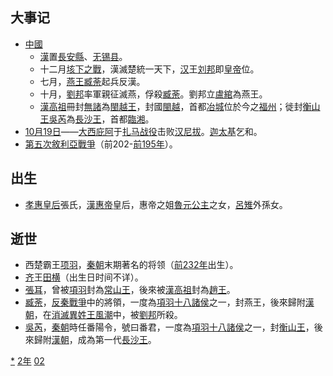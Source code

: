 {{yearTOC|-202|西汉[[汉高帝|汉高帝]]五年}}

== 大事记 ==
*[[中國歷史|中國]]
**[[西汉|漢]]置[[長安縣|長安縣]]、[[无锡县|无锡县]]。
**十二月[[垓下之戰|垓下之戰]]，漢滅楚統一天下，[[西汉|汉]]王[[刘邦|刘邦]]即[[皇帝|皇帝]]位。
**七月，[[燕王|燕王]][[臧荼|臧荼]]起兵反漢。
**十月，[[劉邦|劉邦]]率軍親征滅燕，俘殺[[臧荼|臧荼]]。劉邦立[[盧綰|盧綰]]為燕王。
**[[漢高祖|漢高祖]]冊封[[無諸|無諸]]為[[閩越王|閩越王]]，封國[[閩越|閩越]]，首都[[冶城|冶城]]位於今之[[福州|福州]]；徙封[[衡山王|衡山王]][[吳芮|吳芮]]為[[長沙王|長沙王]]，首都[[臨湘|臨湘]]。
*[[10月19日|10月19日]]——[[大西庇阿|大西庇阿]]于[[扎马战役|扎马战役]]击败[[汉尼拔|汉尼拔]]。[[迦太基|迦太基]]乞和。
*[[敘利亞戰爭|第五次敘利亞戰爭]]（前202-[[前195年|前195年]]）。

== 出生 ==
*[[孝惠皇后|孝惠皇后]]張氏，[[漢惠帝|漢惠帝]]皇后，惠帝之姐[[魯元公主|魯元公主]]之女，[[呂雉|呂雉]]外孫女。

== 逝世 ==
{{Wikisource year mention}}
*西楚霸王[[项羽|项羽]]，[[秦朝|秦朝]]末期著名的将领（[[前232年|前232年]]出生）。
*[[田齐|齐]]王[[田横|田横]]（出生日时间不详）。
*[[張耳|張耳]]，曾被[[項羽|項羽]]封為[[常山王|常山王]]，後來被[[漢高祖|漢高祖]]封為[[趙王|趙王]]。
*[[臧荼|臧荼]]，[[反秦戰爭|反秦戰爭]]中的將領，一度為[[項羽十八諸侯|項羽十八諸侯]]之一，封燕王，後來歸附[[漢朝|漢朝]]，在[[消滅異姓王風潮|消滅異姓王風潮]]中，被[[劉邦|劉邦]]所殺。
*[[吳芮|吳芮]]，[[秦朝|秦朝]]時任番陽令，號曰番君，一度為[[項羽十八諸侯|項羽十八諸侯]]之一，封[[衡山王|衡山王]]，後來歸附[[漢朝|漢朝]]，成為第一代[[長沙王|長沙王]]。

[[Category:前202年|*]]
[[Category:前200年代|2年]]
[[Category:前3世纪各年|02]]